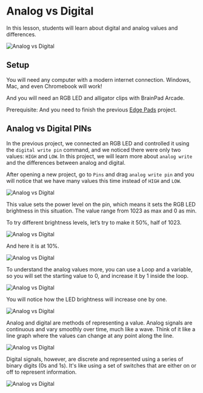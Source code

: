 # Analog vs Digital

In this lesson, students will learn about digital and analog values and differences.

![Analog vs Digital](pathname:///img/res/arcade/ana-vs-digi.jpg)

## Setup

You will need any computer with a modern internet connection. Windows, Mac, and even Chromebook will work!

And you will need an RGB LED and alligator clips with BrainPad Arcade.

Prerequisite: And you need to finish the previous [Edge Pads](/docs/resources/lessons/edge-pads) project.

## Analog vs Digital PINs

In the previous project, we connected an RGB LED and controlled it using the `digital write pin` command, and we noticed there were only two values: `HIGH` and `LOW`. In this project, we will learn more about `analog write` and the differences between analog and digital.

After opening a new project, go to `Pins` and drag `analog write pin` and you will notice that we have many values this time instead of `HIGH` and `LOW`.

![Analog vs Digital](pathname:///img/res/arcade/ad_6.png)

This value sets the power level on the pin, which means it sets the RGB LED brightness in this situation. The value range from 1023 as max and 0 as min.

To try different brightness levels, let’s try to make it 50%, half of 1023.

![Analog vs Digital](pathname:///img/res/arcade/ad_7.jpg)

And here it is at 10%.

![Analog vs Digital](pathname:///img/res/arcade/ad_8.jpg)


To understand the analog values more, you can use a Loop and a variable, so you will set the starting value to 0, and increase it by 1 inside the loop.

![Analog vs Digital](pathname:///img/res/arcade/ad_9.png)

You will notice how the LED brightness will increase one by one.

![Analog vs Digital](pathname:///img/res/arcade/ad_10.gif)


Analog and digital are methods of representing a value. Analog signals are continuous and vary smoothly over time, much like a wave. Think of it like a line graph where the values can change at any point along the line. 

![Analog vs Digital](pathname:///img/res/arcade/ad_11.png)

Digital signals, however, are discrete and represented using a series of binary digits (0s and 1s). It's like using a set of switches that are either on or off to represent information.

![Analog vs Digital](pathname:///img/res/arcade/ad_12.png)
